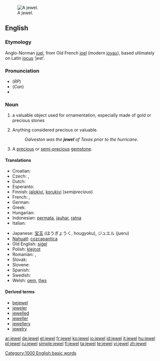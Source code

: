 [[Image:Hope Diamond.jpg|thumb|right|A jewel.]]
==English==

===Etymology===
Anglo-Norman [[juel]], from Old French [[joel]] (modern [[joyau]]), based ultimately on Latin [[jocus]] ‘jest’.

===Pronunciation===
*(''RP'') {{IPA|/'ʤu:əl/}}
*(''Can'') {{IPA|/dʒuɬ/ or /ˈdʒuwl̩/}}
*{{audio|en-us-jewel.ogg|Audio (US)}}

===Noun===
{{en-noun}}

# a valuable object used for ornamentation, especially made of gold or precious stones
# {{figuratively}} Anything considered precious or valuable.
#:''Galveston was the '''jewel''' of Texas prior to the hurricane.''
# A [[precious]] or [[semi-]][[precious]] [[gemstone]].

====Translations====
{{trans-top|valuable object for ornamentation}}
* Croatian: {{t|hr|dragulje}}
* Czech: {{t-|cs|šperk|m}}, {{t-|cs|klenot|m}}
* Dutch: {{t+|nl|juweel|n}}
* Esperanto: {{t-|eo|juvelo|xs=Esperanto}}
* Finnish: [[jalokivi]], [[korukivi]] (''semiprecious'')
* French: {{t-|fr|joyau|m}}, {{t+|fr|bijou}}
* German: {{t-|de|Juwel|n}}
* Greek: {{t+|el|κόσμημα|n|sc=Grek}}
* Hungarian: {{t-|hu|ékszer}}
* Indonesian: [[permata]], [[jauhar]], [[ratna]]
* Italian: {{t-|it|gioello|m}}
{{trans-mid}}
* Japanese: [[宝玉]] (ほうぎょうく, hougyoku), ジュエル (jueru)
* [[Nahuatl]]: [[cozcapantica]]
* Old English: [[sigel|siġel]] {{n}}
* Polish: [[klejnot]] {{m}}
* Romanian: {{t-|ro|bijuterie|f}}, {{t-|ro|giuvaer|m}}
* Slovak: {{t-|sk|klenot}}
* Slovene: {{t-|sl|dragulj|m}}
* Spanish: {{t-|es|joya|f}}
* Swedish: {{t+|sv|juvel|c}}
* Welsh: [[gem]], [[tlws]] {{m}}
{{trans-bottom}}

====Derived terms====
* [[bejewel]]
* [[jeweler]]
* [[jewelled]]
* [[jeweller]]
* [[jewellery]]
* [[jewelry]]

[[Category:1000 English basic words]]

[[ar:jewel]]
[[de:jewel]]
[[el:jewel]]
[[fr:jewel]]
[[ko:jewel]]
[[io:jewel]]
[[id:jewel]]
[[it:jewel]]
[[hu:jewel]]
[[pl:jewel]]
[[ru:jewel]]
[[simple:jewel]]
[[fi:jewel]]
[[ta:jewel]]
[[te:jewel]]
[[vi:jewel]]
[[zh:jewel]]